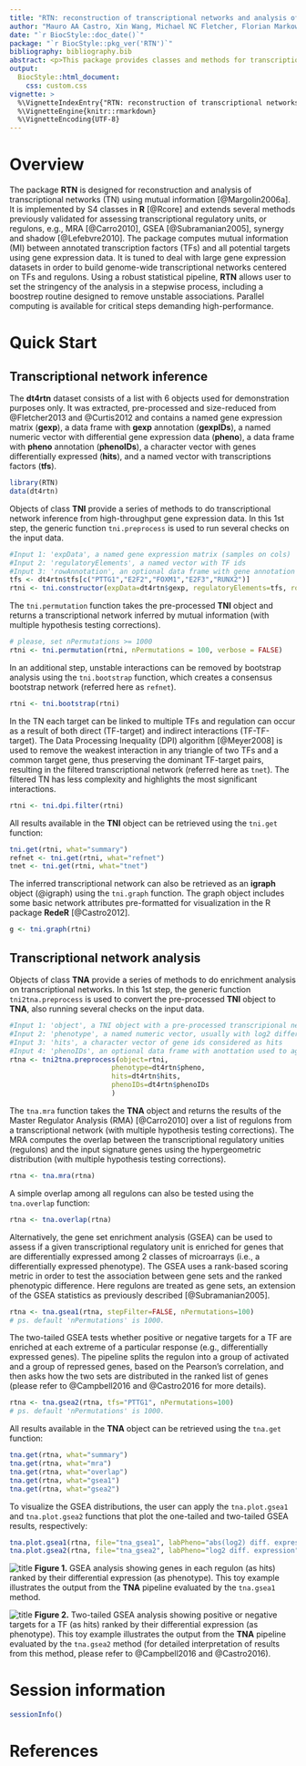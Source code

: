 ```yaml
---
title: "RTN: reconstruction of transcriptional networks and analysis of master regulators."
author: "Mauro AA Castro, Xin Wang, Michael NC Fletcher, Florian Markowetz and Kerstin B Meyer."
date: "`r BiocStyle::doc_date()`"
package: "`r BiocStyle::pkg_ver('RTN')`"
bibliography: bibliography.bib
abstract: <p>This package provides classes and methods for transcriptional network inference and analysis. Modulators of transcription factor activity are assessed by conditional mutual information, and master regulators are mapped to phenotypes using different strategies, e.g., gene set enrichment, shadow and synergy analyses. Additionally, new frameworks are provided at the derivative packages [RTNduals](http://bioconductor.org/packages/RTNduals/) and [RTNsurvival](http://bioconductor.org/packages/RTNsurvival/).</p>
output: 
  BiocStyle::html_document:
    css: custom.css
vignette: >
  %\VignetteIndexEntry{"RTN: reconstruction of transcriptional networks and analysis of master regulators.""}
  %\VignetteEngine{knitr::rmarkdown}
  %\VignetteEncoding{UTF-8}
---
```


# Overview

The package **RTN**  is designed for reconstruction and analysis of transcriptional networks (TN) using mutual information [@Margolin2006a]. It is implemented by S4 classes in **R** [@Rcore] and extends several methods previously validated for assessing transcriptional regulatory units, or regulons, e.g., MRA [@Carro2010], GSEA [@Subramanian2005], synergy and shadow [@Lefebvre2010]. The package computes mutual information (MI) between annotated transcription factors (TFs) and all potential targets using gene expression data. It is tuned to deal with large gene expression datasets in order to build genome-wide transcriptional networks centered on TFs and regulons. Using a robust statistical pipeline, **RTN** allows user to set the stringency of the analysis in a stepwise process, including a boostrep routine designed to remove unstable associations. Parallel computing is available for critical steps demanding high-performance.

# Quick Start

## Transcriptional network inference

The **dt4rtn** dataset consists of a list with 6 objects used for demonstration purposes only. It was extracted, pre-processed and size-reduced from @Fletcher2013 and @Curtis2012 and contains a named gene expression matrix (**gexp**), a data frame with **gexp** annotation (**gexpIDs**), a named numeric vector with differential gene expression data (**pheno**), a data frame with **pheno** annotation  (**phenoIDs**), a character vector with genes differentially expressed (**hits**), and a named vector with transcriptions factors (**tfs**).

```r
library(RTN)
data(dt4rtn)
``` 

Objects of class **TNI** provide a series of methods to do transcriptional network inference from high-throughput gene expression data. In this 1st step, the generic function `tni.preprocess` is used to run several checks on the input data.

```r
#Input 1: 'expData', a named gene expression matrix (samples on cols)
#Input 2: 'regulatoryElements', a named vector with TF ids
#Input 3: 'rowAnnotation', an optional data frame with gene annotation
tfs <- dt4rtn$tfs[c("PTTG1","E2F2","FOXM1","E2F3","RUNX2")]
rtni <- tni.constructor(expData=dt4rtn$gexp, regulatoryElements=tfs, rowAnnotation=dt4rtn$gexpIDs)
``` 

The `tni.permutation` function takes the pre-processed **TNI** object and returns a transcriptional network inferred by mutual information (with multiple hypothesis testing corrections).

```r
# please, set nPermutations >= 1000
rtni <- tni.permutation(rtni, nPermutations = 100, verbose = FALSE)
``` 

In an additional step, unstable interactions can be removed by bootstrap analysis using the `tni.bootstrap` function, which creates a consensus bootstrap network (referred here as `refnet`).

```r
rtni <- tni.bootstrap(rtni) 
``` 

In the TN each target can be linked to multiple TFs and regulation can occur as a result of both direct (TF-target) and indirect interactions (TF-TF-target). The Data Processing Inequality (DPI) algorithm [@Meyer2008] is used to remove the weakest interaction in any triangle of two TFs and a common target gene, thus preserving the dominant TF-target pairs, resulting in the filtered transcriptional network (referred here as `tnet`). The filtered TN has less complexity and highlights the most significant interactions.

```r
rtni <- tni.dpi.filter(rtni) 
``` 

All results available in the **TNI** object can be retrieved using the `tni.get` function:

```r
tni.get(rtni, what="summary")
refnet <- tni.get(rtni, what="refnet")
tnet <- tni.get(rtni, what="tnet")
``` 

The inferred transcriptional network can also be retrieved as an **igraph** object (@igraph) using the `tni.graph` function. The graph object includes some basic network attributes pre-formatted for visualization in the R package **RedeR** [@Castro2012].

```r
g <- tni.graph(rtni)
``` 


## Transcriptional network analysis

Objects of class **TNA** provide a series of methods to do enrichment analysis on transcriptional networks. In this 1st step, the generic function `tni2tna.preprocess` is used to convert the pre-processed **TNI** object to **TNA**, also running several checks on the input data.

```r
#Input 1: 'object', a TNI object with a pre-processed transcripional network
#Input 2: 'phenotype', a named numeric vector, usually with log2 differential expression values
#Input 3: 'hits', a character vector of gene ids considered as hits
#Input 4: 'phenoIDs', an optional data frame with anottation used to aggregate genes in the phenotype
rtna <- tni2tna.preprocess(object=rtni, 
                         phenotype=dt4rtn$pheno, 
                         hits=dt4rtn$hits, 
                         phenoIDs=dt4rtn$phenoIDs
                         )
``` 

The `tna.mra` function takes the **TNA** object and returns the results of the Master Regulator Analysis (RMA) [@Carro2010] over a list of regulons from a transcriptional network (with multiple hypothesis testing corrections). The MRA computes the overlap between the transcriptional regulatory unities (regulons) and the input signature genes using the hypergeometric distribution (with multiple hypothesis testing corrections).

```r
rtna <- tna.mra(rtna)
``` 

A simple overlap among all regulons can also be tested using the `tna.overlap` function:

```r
rtna <- tna.overlap(rtna)
``` 
Alternatively, the gene set enrichment analysis (GSEA) can be used to assess if a given transcriptional regulatory unit is enriched for genes that are differentially expressed among 2 classes of microarrays (i.e., a differentially expressed phenotype). The GSEA uses a rank-based scoring metric in order to test the association between gene sets and the ranked phenotypic difference. Here regulons are treated as gene sets, an extension of the GSEA statistics as previously described [@Subramanian2005].

```r
rtna <- tna.gsea1(rtna, stepFilter=FALSE, nPermutations=100)
# ps. default 'nPermutations' is 1000.
``` 

The two-tailed GSEA tests whether positive or negative targets for a TF are enriched at each extreme of a particular response (e.g., differentially expressed genes). The pipeline splits the regulon into a group of activated and a group of repressed genes, based on the Pearson's correlation, and then asks how the two sets are distributed in the ranked list of genes (please refer to @Campbell2016 and @Castro2016 for more details).

```r
rtna <- tna.gsea2(rtna, tfs="PTTG1", nPermutations=100)
# ps. default 'nPermutations' is 1000.
``` 

All results available in the **TNA** object can be retrieved using the `tna.get` function:

```r
tna.get(rtna, what="summary")
tna.get(rtna, what="mra")
tna.get(rtna, what="overlap")
tna.get(rtna, what="gsea1")
tna.get(rtna, what="gsea2")
``` 

To visualize the GSEA distributions, the user can apply the `tna.plot.gsea1` and `tna.plot.gsea2` functions that plot the one-tailed and two-tailed GSEA results, respectively:

```r
tna.plot.gsea1(rtna, file="tna_gsea1", labPheno="abs(log2) diff. expression") 
tna.plot.gsea2(rtna, file="tna_gsea2", labPheno="log2 diff. expression") 
``` 

![title](fig1.png)
<b>Figure 1.</b> GSEA analysis showing genes in each regulon (as hits) ranked by their differential expression (as phenotype). This toy example illustrates the output from the **TNA** pipeline evaluated by the `tna.gsea1` method.


![title](fig2.png)
<b>Figure 2.</b>  Two-tailed GSEA analysis showing positive or negative targets for a TF (as hits) ranked by their differential expression (as phenotype). This toy example illustrates the output from the **TNA** pipeline evaluated by the `tna.gsea2` method (for detailed interpretation of results from this method, please refer to @Campbell2016 and @Castro2016).

# Session information

```r
sessionInfo()
```

# References




